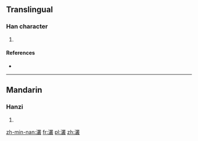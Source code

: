 ==Translingual==

===Han character===
{{Han char|rn=85|rad=水|as=18|sn=21|four=|canj=水廿金水 (ETCE)}}

# {{defn|Han|sort=水18}}

====References====
* {{Han ref|kx=0662.210|dkj=18745|hdz=31792.060|uh=7047|ud=28743}}

----

==Mandarin==

===Hanzi===
{{cmn-hanzi|pin=[[cóng]] ([[cong2]])|wg=ts'ung<sup>2</sup>}}

# {{defn|lang=cmn|sort=水18}}

[[zh-min-nan:灇]]
[[fr:灇]]
[[pl:灇]]
[[zh:灇]]